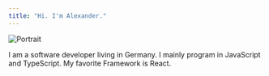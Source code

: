 ```yaml
---
title: "Hi. I'm Alexander."
---
```



![Portrait](/static/img/portrait.jpg)

I am a software developer living in Germany. I mainly program in JavaScript and TypeScript. My favorite Framework is React.

<BlogPreview />

<Projects />
